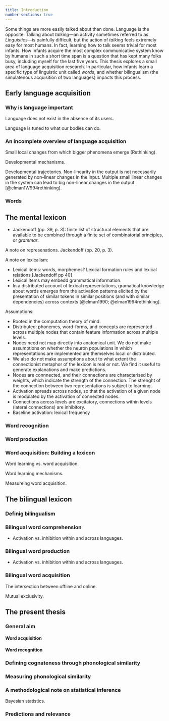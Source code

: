 ```yaml
---
title: Introduction
number-sections: true
---
```



Some things are more easily talked about than done. Language is the opposite. Talking about *talking*---an activity sometimes referred to as *Linguistics*---is painfully difficult, but the action of *talking* feels extremely easy for most humans. In fact, learning how to talk seems trivial for most infants. How infants acquire the most complex communicative system know by humans in such a short time span is a question that has kept many folks busy, including myself for the last five years. This thesis explores a small area of language acquisition research. In particular, how infants learn a specific type of linguistic unit called *words*, and whether bilingualism (the simulatenous acquisition of two languages) impacts this process.

## Early language acquisition

### Why is language important

Language does not exist in the absence of its users.

Language is tuned to what our bodies can do.

### An incomplete overview of language acquisition

Small local changes from which bigger phenomena emerge (Rethinking).

Developmental mechanisms.

Developmental trajectories. Non-linearity in the output is not necessarily generated by non-linear changes in the input. Multiple small linear changes in the system can lead to big non-linear changes in the output [@elman1W994rethinking].

### Words

## The mental lexicon

* Jackendoff (pp. 39, p. 3): finite list of structural elements that are available to be combined through a finite set of combinatorial principles, or *grammar*.

A note on represenations. Jackendoff (pp. 20, p. 3).

A note on lexicalism:

* Lexical items: words, morphemes? Lexical formation rules and lexical relations [Jackendoff pp 40]
* Lexical items may embedd grammatical information.
* In a distributed account of lexical representations, gramatical knowledge about words emerges from the activation patterns elicited by the presentation of similar tokens in similar positions (and with similar dependencies) across contexts [@elman1990; @elman1994rethinking].

Assumptions: 

* Rooted in the computation theory of mind.
* Distributed: phonemes, word-forms, and concepts are represented across multiple nodes that contain feature information across multiple levels.
* Nodes need not map directly into anatomical unit. We do not make assumptions on whether the neuron populations in which representations are implemented are themselves local or distributed.
* We also do not make assumptions about to what extent the connectionist metaphor of the lexicon is real or not. We find it useful to generate explanations and make predictions.
* Nodes are connnected, and their connections are characterised by weights, which indicate the strength of the connection. The strenght of the connection between two representations is subject to learning.
* Activation spreads across nodes, so that the activation of a given node is modulated by the activation of connected nodes.
* Connections across levels are excitatory, connections within levels (lateral connections) are inhibitory.
* Baseline activation: lexical frequency

### Word recognition

### Word production

### Word acquisition: Building a lexicon

Word learning vs. word acquisition.

Word learning mechanisms.

Measureing word acquisition.



## The bilingual lexicon


### Definig bilingualism

### Bilingual word comprehension

* Activation vs. inhibition within and across languages.

### Bilingual word production

* Activation vs. inhibition within and across languages.

### Bilingual word acquisition

The intersection between offline and online.

Mutual exclusivity.



## The present thesis

### General aim

#### Word acquisition

#### Word recognition

### Defining cognateness through phonological similarity

### Measuring phonological similarity

### A methodological note on statistical inference

Bayesian statistics.

### Predictions and relevance
